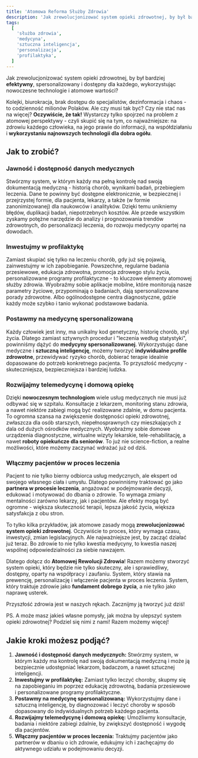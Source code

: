 ```yaml
---
title: 'Atomowa Reforma Służby Zdrowia'
description: 'Jak zrewolucjonizować system opieki zdrowotnej, by był bardziej efektywny, spersonalizowany i dostępny dla każdego, wykorzystując nowoczesne technologie i atomowe wartości?'
tags:
  [
    'służba zdrowia',
    'medycyna',
    'sztuczna inteligencja',
    'personalizacja',
    'profilaktyka',
  ]
---
```


Jak zrewolucjonizować system opieki zdrowotnej, by był bardziej **efektywny**, spersonalizowany i dostępny dla każdego, wykorzystując nowoczesne technologie i atomowe wartości?

Kolejki, biurokracja, brak dostępu do specjalistów, dezinformacja i chaos - to codzienność milionów Polaków. Ale czy musi tak być? Czy nie stać nas na więcej? **Oczywiście, że tak!** Wystarczy tylko spojrzeć na problem z atomowej perspektywy - czyli skupić się na tym, co najważniejsze: na zdrowiu każdego człowieka, na jego prawie do informacji, na współdziałaniu i **wykorzystaniu najnowszych technologii dla dobra ogółu**.

## Jak to zrobić?

### Jawność i dostępność danych medycznych

Stwórzmy system, w którym każdy ma pełną kontrolę nad swoją dokumentacją medyczną - historią chorób, wynikami badań, przebiegiem leczenia. Dane te powinny być dostępne elektronicznie, w bezpiecznej i przejrzystej formie, dla pacjenta, lekarzy, a także (w formie zanonimizowanej) dla naukowców i analityków. Dzięki temu unikniemy błędów, duplikacji badań, niepotrzebnych kosztów. Ale przede wszystkim zyskamy potężne narzędzie do analizy i prognozowania trendów zdrowotnych, do personalizacji leczenia, do rozwoju medycyny opartej na dowodach.

### Inwestujmy w profilaktykę

Zamiast skupiać się tylko na leczeniu chorób, gdy już się pojawią, zainwestujmy w ich zapobieganie. Powszechne, regularne badania przesiewowe, edukacja zdrowotna, promocja zdrowego stylu życia, personalizowane programy profilaktyczne - to kluczowe elementy atomowej służby zdrowia. Wyobraźmy sobie aplikacje mobilne, które monitorują nasze parametry życiowe, przypominają o badaniach, dają spersonalizowane porady zdrowotne. Albo ogólnodostępne centra diagnostyczne, gdzie każdy może szybko i tanio wykonać podstawowe badania.

### Postawmy na medycynę spersonalizowaną

Każdy człowiek jest inny, ma unikalny kod genetyczny, historię chorób, styl życia. Dlatego zamiast sztywnych procedur i "leczenia według statystyki", powinniśmy dążyć do **medycyny spersonalizowanej**. Wykorzystując dane medyczne i **sztuczną inteligencję**, możemy tworzyć **indywidualne profile zdrowotne**, przewidywać ryzyko chorób, dobierać terapie idealnie dopasowane do potrzeb konkretnego pacjenta. To przyszłość medycyny - skuteczniejsza, bezpieczniejsza i bardziej ludzka.

### Rozwijajmy telemedycynę i domową opiekę

Dzięki **nowoczesnym technologiom** wiele usług medycznych nie musi już odbywać się w szpitalu. Konsultacje z lekarzem, monitoring stanu zdrowia, a nawet niektóre zabiegi mogą być realizowane zdalnie, w domu pacjenta. To ogromna szansa na zwiększenie dostępności opieki zdrowotnej, zwłaszcza dla osób starszych, niepełnosprawnych czy mieszkających z dala od dużych ośrodków medycznych. Wyobraźmy sobie domowe urządzenia diagnostyczne, wirtualne wizyty lekarskie, tele-rehabilitację, a nawet **roboty opiekuńcze dla seniorów**. To już nie science-fiction, a realne możliwości, które możemy zaczynać wdrażać już od dziś.

### Włączmy pacjentów w proces leczenia

Pacjent to nie tylko bierny odbiorca usług medycznych, ale ekspert od swojego własnego ciała i umysłu. Dlatego powinniśmy traktować go jako **partnera w procesie leczenia**, angażować w podejmowanie decyzji, edukować i motywować do dbania o zdrowie. To wymaga zmiany mentalności zarówno lekarzy, jak i pacjentów. Ale efekty mogą być ogromne - większa skuteczność terapii, lepsza jakość życia, większa satysfakcja z obu stron.

To tylko kilka przykładów, jak atomowe zasady mogą **zrewolucjonizować system opieki zdrowotnej**. Oczywiście to proces, który wymaga czasu, inwestycji, zmian legislacyjnych. Ale najważniejsze jest, by zacząć działać już teraz. Bo zdrowie to nie tylko kwestia medycyny, to kwestia naszej wspólnej odpowiedzialności za siebie nawzajem.

Dlatego dołącz do **Atomowej Rewolucji Zdrowia**! Razem możemy stworzyć system opieki, który będzie nie tylko skuteczny, ale i sprawiedliwy, dostępny, oparty na współpracy i zaufaniu. System, który stawia na prewencję, personalizację i włączenie pacjenta w proces leczenia. System, który traktuje zdrowie jako **fundament dobrego życia**, a nie tylko jako naprawę usterek.

Przyszłość zdrowia jest w naszych rękach. Zacznijmy ją tworzyć już dziś!

PS. A może masz jakieś własne pomysły, jak można by ulepszyć system opieki zdrowotnej? Podziel się nimi z nami! Razem możemy więcej!

## Jakie kroki możesz podjąć?

1. **Jawność i dostępność danych medycznych:** Stwórzmy system, w którym każdy ma kontrolę nad swoją dokumentacją medyczną i może ją bezpiecznie udostępniać lekarzom, badaczom, a nawet sztucznej inteligencji.
2. **Inwestujmy w profilaktykę:** Zamiast tylko leczyć choroby, skupmy się na zapobieganiu im poprzez edukację zdrowotną, badania przesiewowe i personalizowane programy profilaktyczne.
3. **Postawmy na medycynę spersonalizowaną:** Wykorzystujmy dane i sztuczną inteligencję, by diagnozować i leczyć choroby w sposób dopasowany do indywidualnych potrzeb każdego pacjenta.
4. **Rozwijajmy telemedycynę i domową opiekę:** Umożliwmy konsultacje, badania i niektóre zabiegi zdalnie, by zwiększyć dostępność i wygodę dla pacjentów.
5. **Włączmy pacjentów w proces leczenia:** Traktujmy pacjentów jako partnerów w dbaniu o ich zdrowie, edukujmy ich i zachęcajmy do aktywnego udziału w podejmowaniu decyzji.
